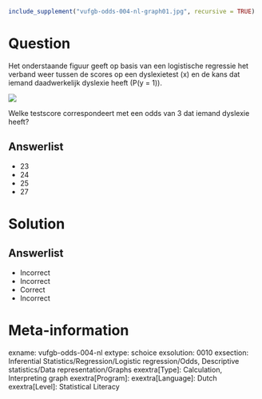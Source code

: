 ```r
include_supplement("vufgb-odds-004-nl-graph01.jpg", recursive = TRUE)
```

Question
========

Het onderstaande figuur geeft op basis van een logistische regressie het verband weer tussen de scores op een dyslexietest (x) en de kans dat iemand daadwerkelijk dyslexie heeft (P(y = 1)).

![](vufgb-odds-004-nl-graph01.jpg)
  
Welke testscore correspondeert met een odds van 3 dat iemand dyslexie heeft?  
  
Answerlist
----------
* 23
* 24
* 25
* 27

Solution
========

Answerlist
----------
* Incorrect
* Incorrect
* Correct
* Incorrect

Meta-information
================
exname: vufgb-odds-004-nl
extype: schoice
exsolution: 0010
exsection: Inferential Statistics/Regression/Logistic regression/Odds, Descriptive statistics/Data representation/Graphs
exextra[Type]: Calculation, Interpreting graph
exextra[Program]: 
exextra[Language]: Dutch
exextra[Level]: Statistical Literacy
